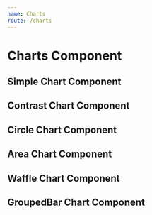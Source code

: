 ```yaml
---
name: Charts
route: /charts
---
```



# Charts Component

## Simple Chart Component

<Playground>
  <Charts.Simple
    line
    type="area"
    legend={false}
    line={false}
    symbol="%"
    opaname={1}
    color={['#286cff']}
    min={0}
    height={248}
    imeMask="m:s"
    data={[
      {
        value: 10,
        time: new Date().getTime() + 1000000
      },
      {
        value: 20,
        time: new Date().getTime() + 2000000
      },
      {
        value: 15,
        time: new Date().getTime() + 3000000
      }
    ]}
  />
</Playground>

## Contrast Chart Component

<Playground>
  <Charts.Contrast
    type="area"
    symbol="%"
    color={['#286cff']}
    timeMask="mm:ss"
    data={[
      {
        diskio: 10,
        disk: 132,
        time: new Date().getTime() + 1000000
      },
      {
        diskio: 20,
        disk: 12,
        time: new Date().getTime() + 2000000
      },
      {
        diskio: 15,
        disk: 43,
        time: new Date().getTime() + 3000000
      }
    ]}
  />
</Playground>

## Circle Chart Component

<Playground>
  <Charts.Circle
    line
    type="area"
    symbol="%"
    color={['#286cff', '#eceef1']}
    timeMask="mm:ss"
    data={[
      {
        type: '磁盘',
        value: 44
      }
    ]}
  />
</Playground>

## Area Chart Component

<Playground>
  <Charts.Area
    line
    type="area"
    symbol="%"
    color={['#286cff']}
    timeMask="mm:ss"
    data={[
      {
        value: 10,
        time: new Date().getTime() + 1000000
      },
      {
        value: 20,
        time: new Date().getTime() + 2000000
      },
      {
        value: 15,
        time: new Date().getTime() + 3000000
      }
    ]}
  />
</Playground>

## Waffle Chart Component

<Playground>
  <Charts.Waffle
    line
    type="area"
    symbol="%"
    color={['#286cff']}
    timeMask="mm:ss"
    height={480}
    data={[
      {
        name: 'Internet Explorer',
        value: 1
      },
      {
        name: 'Chrome',
        value: 4
      },
      {
        name: 'Firefox',
        value: 3
      },
      {
        name: 'Safari',
        value: 2
      },
      {
        name: 'Opera',
        value: 1
      },
      {
        name: 'Undetectable',
        value: 2
      }
    ]}
  />
</Playground>

## GroupedBar Chart Component

<Playground>
  <Charts.GroupedBar
    line
    type="area"
    symbol="%"
    timeMask="mm:ss"
    height={480}
    data={[
      {
        name: '石家庄',
        type: '水果',
        value: 14500
      },
      {
        name: '石家庄',
        type: '米面',
        value: 8500
      },
      {
        name: '石家庄',
        type: '特产零食',
        value: 10000
      },
      {
        name: '石家庄',
        type: '茶叶',
        value: 7000
      },
      {
        name: '深圳',
        type: '水果',
        value: 9000
      },
      {
        name: '深圳',
        type: '米面',
        value: 8500
      },
      {
        name: '深圳',
        type: '特产零食',
        value: 11000
      },
      {
        name: '深圳',
        type: '茶叶',
        value: 6000
      },
      {
        name: '温州',
        type: '水果',
        value: 16000
      },
      {
        name: '温州',
        type: '米面',
        value: 5000
      },
      {
        name: '温州',
        type: '特产零食',
        value: 6000
      },
      {
        name: '温州',
        type: '茶叶',
        value: 10000
      },
      {
        name: '宁波',
        type: '水果',
        value: 14000
      },
      {
        name: '宁波',
        type: '米面',
        value: 9000
      },
      {
        name: '宁波',
        type: '特产零食',
        value: 10000
      },
      {
        name: '宁波',
        type: '茶叶',
        value: 9000
      },
      {
        name: '无锡',
        type: '水果',
        value: 14000
      },
      {
        name: '无锡',
        type: '米面',
        value: 9000
      },
      {
        name: '无锡',
        type: '特产零食',
        value: 10000
      },
      {
        name: '无锡',
        type: '茶叶',
        value: 6000
      },
      {
        name: '杭州',
        type: '水果',
        value: 9000
      },
      {
        name: '杭州',
        type: '米面',
        value: 8500
      },
      {
        name: '杭州',
        type: '特产零食',
        value: 10000
      },
      {
        name: '杭州',
        type: '茶叶',
        value: 6000
      },
      {
        name: '北京',
        type: '水果',
        value: 17000
      },
      {
        name: '北京',
        type: '米面',
        value: 6000
      },
      {
        name: '北京',
        type: '特产零食',
        value: 7000
      },
      {
        name: '北京',
        type: '茶叶',
        value: 10000
      },
      {
        name: '上海',
        type: '水果',
        value: 18000
      },
      {
        name: '上海',
        type: '米面',
        value: 11000
      },
      {
        name: '上海',
        type: '特产零食',
        value: 15000
      },
      {
        name: '上海',
        type: '茶叶',
        value: 14000
      }
    ]}
  />
</Playground>
